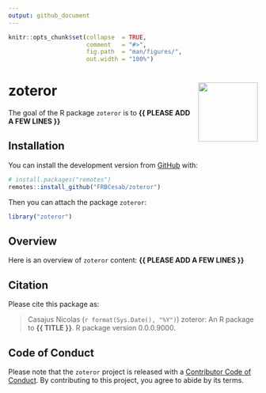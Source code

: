 ```yaml
---
output: github_document
---
```


<!-- README.md is generated from README.Rmd. Please edit that file -->


```r
knitr::opts_chunk$set(collapse  = TRUE,
                      comment   = "#>",
                      fig.path  = "man/figures/",
                      out.width = "100%")
```



zoteror <img src="man/figures/package-sticker.png" align="right" style="float:right; height:120px;"/>
=========================================================

<!-- badges: start -->
<!-- badges: end -->


The goal of the R package `zoteror` is to **{{ PLEASE ADD A FEW LINES }}**



## Installation

You can install the development version from [GitHub](https://github.com/) with:

```r
# install.packages("remotes")
remotes::install_github("FRBCesab/zoteror")
```

Then you can attach the package `zoteror`:

```r
library("zoteror")
```



## Overview

Here is an overview of `zoteror` content: **{{ PLEASE ADD A FEW LINES }}**



## Citation

Please cite this package as: 

> Casajus Nicolas (`r format(Sys.Date(), "%Y")`) zoteror: An R 
package to **{{ TITLE }}**. R package version 0.0.0.9000.



## Code of Conduct

Please note that the `zoteror` project is released with a 
[Contributor Code of Conduct](https://contributor-covenant.org/version/2/0/CODE_OF_CONDUCT.html). 
By contributing to this project, you agree to abide by its terms.
